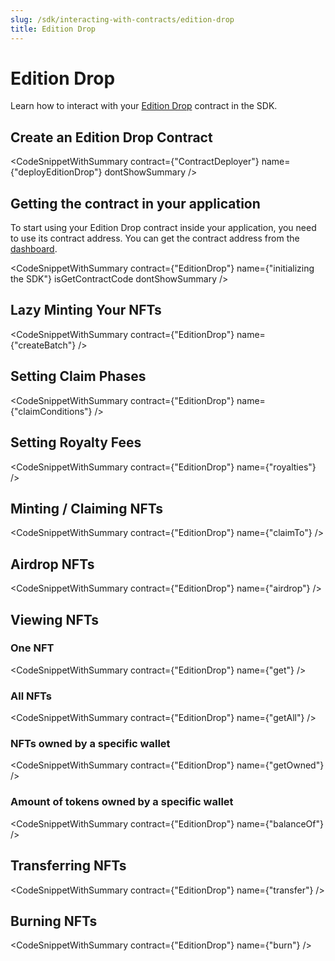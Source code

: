 ```yaml
---
slug: /sdk/interacting-with-contracts/edition-drop
title: Edition Drop
---
```



# Edition Drop

Learn how to interact with your [Edition Drop](/pre-built-contracts/edition-drop) contract in the SDK.

## Create an Edition Drop Contract

<CodeSnippetWithSummary
  contract={"ContractDeployer"}
  name={"deployEditionDrop"}
  dontShowSummary
/>

## Getting the contract in your application

To start using your Edition Drop contract inside your application, you need to use its contract address. You can get the contract address from the [dashboard](https://thirdweb.com/dashboard).

<CodeSnippetWithSummary
  contract={"EditionDrop"}
  name={"initializing the SDK"}
  isGetContractCode
  dontShowSummary
/>

## Lazy Minting Your NFTs

<CodeSnippetWithSummary contract={"EditionDrop"} name={"createBatch"} />

## Setting Claim Phases

<CodeSnippetWithSummary contract={"EditionDrop"} name={"claimConditions"} />

## Setting Royalty Fees

<CodeSnippetWithSummary contract={"EditionDrop"} name={"royalties"} />

## Minting / Claiming NFTs

<CodeSnippetWithSummary contract={"EditionDrop"} name={"claimTo"} />

## Airdrop NFTs

<CodeSnippetWithSummary contract={"EditionDrop"} name={"airdrop"} />

## Viewing NFTs

### One NFT

<CodeSnippetWithSummary contract={"EditionDrop"} name={"get"} />

### All NFTs

<CodeSnippetWithSummary contract={"EditionDrop"} name={"getAll"} />

### NFTs owned by a specific wallet

<CodeSnippetWithSummary contract={"EditionDrop"} name={"getOwned"} />

### Amount of tokens owned by a specific wallet

<CodeSnippetWithSummary contract={"EditionDrop"} name={"balanceOf"} />

## Transferring NFTs

<CodeSnippetWithSummary contract={"EditionDrop"} name={"transfer"} />

## Burning NFTs

<CodeSnippetWithSummary contract={"EditionDrop"} name={"burn"} />
